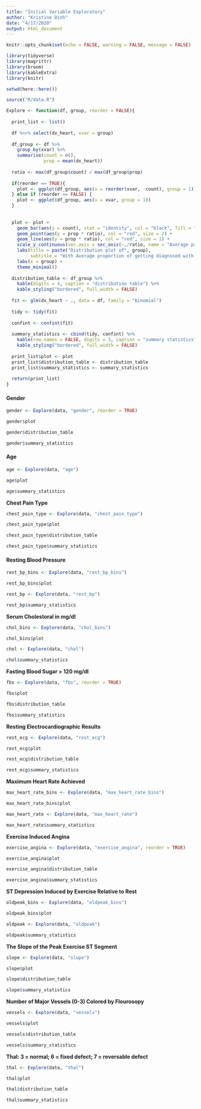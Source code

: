 ```yaml
---
title: "Initial Variable Exploratory"
author: "Kristine Dinh"
date: "4/17/2020"
output: html_document
---
```


```r

knitr::opts_chunk$set(echo = FALSE, warning = FALSE, message = FALSE)

```


```r

library(tidyverse)
library(magrittr)
library(broom)
library(kableExtra)
library(knitr)

```


```r

setwd(here::here())

source("R/data.R")

```


```r

Explore <- function(df, group, reorder = FALSE){
  
  print_list <- list()
  
  df %<>% select(dx_heart, xvar = group)
  
  df_group <- df %>% 
    group_by(xvar) %>% 
    summarise(count = n(), 
              prop = mean(dx_heart))
  
  ratio <- max(df_group$count) / max(df_group$prop)
  
  if(reorder == TRUE){
    plot <- ggplot(df_group, aes(x = reorder(xvar, -count), group = 1))
  } else if (reorder == FALSE) {
    plot <- ggplot(df_group, aes(x = xvar, group = 1))
  }
  
  
  plot <- plot + 
    geom_bar(aes(y = count), stat = "identity", col = "black", fill = "grey") + 
    geom_point(aes(y = prop * ratio), col = "red", size = 2) + 
    geom_line(aes(y = prop * ratio), col = "red", size = 1) + 
    scale_y_continuous(sec.axis = sec_axis(~./ratio, name = "Average prop of having heart disease")) +
    labs(title = paste("Distribution plot of", group), 
         subtitle = "With Average proportion of getting diagnosed with heart disease") + 
    labs(x = group) + 
    theme_minimal()
  
  distribution_table <- df_group %>%
    kable(digits = 4, caption = "distribution table") %>% 
    kable_styling("bordered", full_width = FALSE)
    
  fit <- glm(dx_heart ~ ., data = df, family = "binomial")
  
  tidy <- tidy(fit)
  
  confint <- confint(fit)
  
  summary_statistics <- cbind(tidy, confint) %>% 
    kable(row.names = FALSE, digits = 3, caption = "summary statistics") %>% 
    kable_styling("bordered", full_width = FALSE)
  
  print_list$plot <- plot
  print_list$distribution_table <- distribution_table
  print_list$summary_statistics <- summary_statistics
  
  return(print_list)
}

```


#### **Gender** 

```r

gender <- Explore(data, "gender", reorder = TRUE)

gender$plot

gender$distribution_table

gender$summary_statistics

```


#### **Age**

```r

age <- Explore(data, "age")

age$plot

age$summary_statistics

```


**Chest Pain Type**

```r

chest_pain_type <- Explore(data, "chest_pain_type")

chest_pain_type$plot

chest_pain_type$distribution_table

chest_pain_type$summary_statistics

```


#### **Resting Blood Pressure**

```r

rest_bp_bins <- Explore(data, "rest_bp_bins")

rest_bp_bins$plot

rest_bp <- Explore(data, "rest_bp")

rest_bp$summary_statistics

```


**Serum Cholestoral in mg/dl**

```r

chol_bins <- Explore(data, "chol_bins")

chol_bins$plot

chol <- Explore(data, "chol")

chol$summary_statistics

```


**Fasting Blood Sugar > 120 mg/dl**

```r

fbs <- Explore(data, "fbs", reorder = TRUE)

fbs$plot

fbs$distribution_table

fbs$summary_statistics

```


**Resting Electrocardiographic Results**

```r

rest_ecg <- Explore(data, "rest_ecg")

rest_ecg$plot

rest_ecg$distribution_table

rest_ecg$summary_statistics

```


**Maximum Heart Rate Achieved**

```r

max_heart_rate_bins <- Explore(data, "max_heart_rate_bins")

max_heart_rate_bins$plot

max_heart_rate <- Explore(data, "max_heart_rate")

max_heart_rate$summary_statistics

```


**Exercise Induced Angina**

```r

exercise_angina <- Explore(data, "exercise_angina", reorder = TRUE)

exercise_angina$plot

exercise_angina$distribution_table

exercise_angina$summary_statistics

```


**ST Depression Induced by Exercise Relative to Rest**

```r

oldpeak_bins <- Explore(data, "oldpeak_bins")

oldpeak_bins$plot

oldpeak <- Explore(data, "oldpeak")

oldpeak$summary_statistics

```


**The Slope of the Peak Exercise ST Segment**

```r

slope <- Explore(data, "slope")

slope$plot

slope$distribution_table

slope$summary_statistics

```


**Number of Major Vessels (0-3) Colored by Flourosopy**

```r

vessels <- Explore(data, "vessels")

vessels$plot

vessels$distribution_table

vessels$summary_statistics

```

**Thal: 3 = normal; 6 = fixed defect; 7 = reversable defect**

```r

thal <- Explore(data, "thal")

thal$plot

thal$distribution_table

thal$summary_statistics

```

























